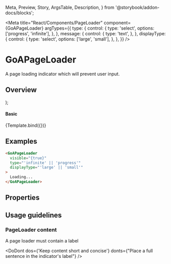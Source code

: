 
  Meta,
  Preview,
  Story,
  ArgsTable,
  Description,
} from '@storybook/addon-docs/blocks';

<Meta
  title="React/Components/PageLoader"
  component={GoAPageLoader}
  argTypes={{
    type: {
      control: {
        type: 'select',
        options: ['progress', 'infinite'],
      },
    },
    message: {
      control: {
        type: 'text',
      },
    },
    displayType: {
      control: {
        type: 'select',
        options: ['large', 'small'],
      },
    },
  }}
/>

# GoAPageLoader

A page loading indicator which will prevent user input.

## Overview

  <div>
    <GoAPageLoader {...args} />
  </div>
);

#### Basic

<Canvas>
  <Story
    name="Variants"
    height={200}
    args={{
      visible: true,
      message: 'Loading...',
      type: 'infinite',
      pagelock: false,
      displayType: 'large',
    }}
  >
    {Template.bind({})}
  </Story>
</Canvas>

## Examples

```html
<GoAPageLoader
  visible="{true}"
  type="'infinite' || 'progress'"
  displayType="'large' || 'small'"
>
  Loading...
</GoAPageLoader>
```

## Properties

<Description of={GoAPageLoader} />
<ArgsTable of={GoAPageLoader} />

## Usage guidelines

### PageLoader content

A page loader must contain a label

<DoDont
  dos={'Keep content short and concise'}
  donts={"Place a full sentence in the indicator's label"}
/>
